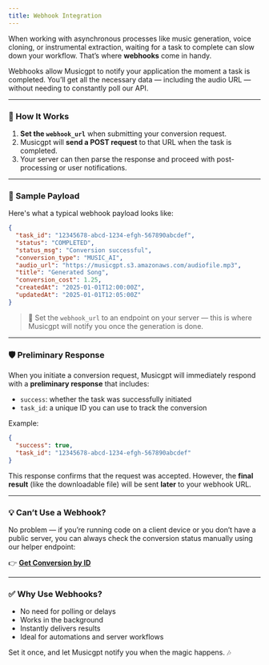 ```yaml
---
title: Webhook Integration
---
```


When working with asynchronous processes like music generation, voice cloning, or instrumental extraction, waiting for a task to complete can slow down your workflow. That’s where **webhooks** come in handy.

Webhooks allow Musicgpt to notify your application the moment a task is completed. You’ll get all the necessary data — including the audio URL — without needing to constantly poll our API.

---

### 🔧 How It Works

1. **Set the `webhook_url`** when submitting your conversion request.
2. Musicgpt will **send a POST request** to that URL when the task is completed.
3. Your server can then parse the response and proceed with post-processing or user notifications.

---

### 🧾 Sample Payload
Here's what a typical webhook payload looks like:

```json
{
  "task_id": "12345678-abcd-1234-efgh-567890abcdef",
  "status": "COMPLETED",
  "status_msg": "Conversion successful",
  "conversion_type": "MUSIC_AI",
  "audio_url": "https://musicgpt.s3.amazonaws.com/audiofile.mp3",
  "title": "Generated Song",
  "conversion_cost": 1.25,
  "createdAt": "2025-01-01T12:00:00Z",
  "updatedAt": "2025-01-01T12:05:00Z"
}
```

> 🔗 Set the `webhook_url` to an endpoint on your server — this is where Musicgpt will notify you once the generation is done.

---

### 🛡️ Preliminary Response
When you initiate a conversion request, Musicgpt will immediately respond with a **preliminary response** that includes:
- `success`: whether the task was successfully initiated
- `task_id`: a unique ID you can use to track the conversion

Example:
```json
{
  "success": true,
  "task_id": "12345678-abcd-1234-efgh-567890abcdef"
}
```

This response confirms that the request was accepted. However, the **final result** (like the downloadable file) will be sent **later** to your webhook URL.

---

### 💡 Can’t Use a Webhook?

No problem — if you’re running code on a client device or you don’t have a public server, you can always check the conversion status manually using our helper endpoint:

👉 [**Get Conversion by ID**](/api-documentation/endpoint/CheckStatus)

---

### ✅ Why Use Webhooks?
- No need for polling or delays
- Works in the background
- Instantly delivers results
- Ideal for automations and server workflows

Set it once, and let Musicgpt notify you when the magic happens. 🎶

